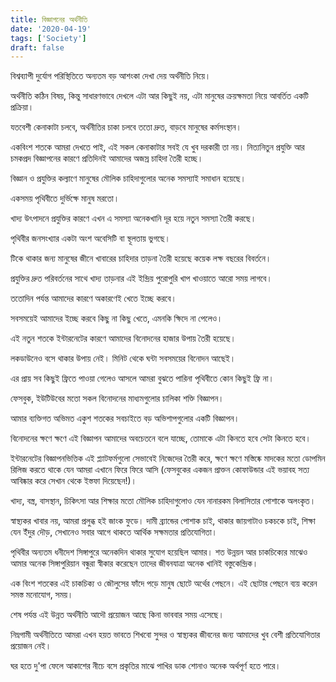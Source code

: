 ```yaml
---
title: বিজ্ঞাপনের অর্থনীতি
date: '2020-04-19'
tags: ['Society']
draft: false
---
```


বিশ্বব্যাপী দুর্যোগ পরিস্থিতিতে অন্যতম বড় আশংকা দেখা দেয় অর্থনীতি নিয়ে।

অর্থনীতি কঠিন বিষয়, কিন্তু সাধারণভাবে দেখলে এটা আর কিছুই নয়, এটা মানুষের ক্রয়ক্ষমতা নিয়ে আবর্তিত একটি প্রক্রিয়া।

যতবেশী কেনাকাটা চলবে, অর্থনীতির চাকা চলবে ততো দ্রুত, বাড়বে মানুষের কর্মসংস্থান।

একবিংশ শতকে আমরা দেখতে পাই, এই সকল কেনাকাটার সবই যে খুব দরকারী তা নয়। নিত্যনিতুন প্রযুক্তি আর চমকপ্রদ বিজ্ঞাপনের কারণে প্রতিদিনই আমাদের অজস্র চাহিদা তৈরী হচ্ছে।

বিজ্ঞান ও প্রযুক্তির কল্যাণে মানুষের মৌলিক চাহিদাগুলোর অনেক সমস্যাই সমাধান হয়েছে। 

একসময় পৃথিবীতে দুর্ভিক্ষে মানুষ মরতো। 

খাদ্য উৎপাদনে প্রযুক্তির কারণে এখন এ সমস্যা অনেকখানি দূর হয়ে নতুন সমস্যা তৈরী করছে।

পৃথিবীর জনসংখ্যার একটা অংশ অবেসিটি বা স্থূলতায় ভুগছে।

টিকে থাকার জন্য মানুষের জীনে খাবারের চাহিদার তাড়না তৈরী হয়েছে কয়েক লক্ষ বছরের বিবর্তনে।

প্রযুক্তির দ্রুত পরিবর্তনের সাথে খাদ্য তাড়নার এই ইন্দ্রিয় পুরোপুরি খাপ খাওয়াতে আরো সময় লাগবে।

ততোদিন পর্যন্ত আমাদের কারণে অকারণেই খেতে ইচ্ছে করবে।

সবসময়েই আমাদের ইচ্ছে করবে কিছু না কিছু খেতে, এমনকি ক্ষিদে না পেলেও।

এই নতুন শতকে ইন্টারনেটের কারণে আমাদের বিনোদনের হাজার উপায় তৈরী হয়েছে।

লকডাউনেও বসে থাকার উপায় নেই। মিনিট থেকে ঘন্টা সবসময়ের বিনোদন আছেই।

এর প্রায় সব কিছুই ফ্রিতে পাওয়া গেলেও আসলে আমরা বুঝতে পারিনা পৃথিবীতে কোন কিছুই ফ্রি না।

ফেসবুক, ইউটিউবের মতো সকল বিনোদনের মাধ্যমগুলোর চালিকা শক্তি বিজ্ঞাপন।

আমার ব্যক্তিগত অভিমত একুশ শতকের সবচাইতে বড় অভিশাপগুলোর একটি বিজ্ঞাপন।

বিনোদনের ক্ষণে ক্ষণে এই বিজ্ঞাপন আমাদের অবচেতনে বলে যাচ্ছে, তোমাকে এটা কিনতে হবে সেটা কিনতে হবে।

ইন্টারনেটের বিজ্ঞাপনভিত্তিক এই প্ল্যাটফর্মগুলো সেভাবেই নিজেদের তৈরী করে, ক্ষণে ক্ষণে মস্তিষ্কে মাদকের মতো ডোপমিন রিলিজ করতে থাকে যেন আমরা এখানে ফিরে ফিরে আসি (ফেসবুকের একজন প্রাক্তন কোফাউন্ডার এই ভয়াবহ সত্য আবিষ্কার করে সেখান থেকে ইস্তফা দিয়েছেন!)।

খাদ্য, বস্ত্র, বাসস্থান, চিকিৎসা আর শিক্ষার মতো মৌলিক চাহিদাগুলোও যেন নানারকম বিলাসিতার পোশাকে অলংকৃত।

স্বাস্থ্যকর খাবার নয়, আমরা প্রলুব্ধ হই জাংক ফুডে। দামী ব্র‍্যান্ডের পোশাক চাই, থাকার জায়গাটাও চকচকে চাই, শিক্ষা যেন ইঁদুর দৌড়, সেখানেও সবার আগে থাকতে আর্থিক সক্ষমতার প্রতিযোগিতা।

পৃথিবীর অন্যতম ধনীদেশ সিঙ্গাপুরে অনেকদিন থাকার সুযোগ হয়েছিল আমার। শত উন্নয়ন আর চাকচিক্যের মাঝেও আমার অনেক সিঙ্গাপুরিয়ান বন্ধুরা স্বীকার করেছেন তাদের জীবনযাত্রা অনেক খানিই বস্তুকেন্দ্রিক।

এক বিংশ শতকের এই চাকচিক্য ও জৌলুসের ফাঁদে পড়ে মানুষ ছোটে অর্থের পেছনে। এই ছোটার পেছনে ব্যয় করেন সমস্ত মনোযোগ, সময়।

শেষ পর্যন্ত এই উন্নত অর্থনীতি আদৌ প্রয়োজন আছে কিনা ভাববার সময় এসেছে।

নিম্নগামী অর্থনীতিতে আমরা এখন হয়ত ভাবতে শিখবো সুন্দর ও স্বাস্থ্যকর জীবনের জন্য আমাদের খুব বেশী প্রতিযোগিতার প্রয়োজন নেই।

ঘর হতে দু'পা ফেলে আকাশের নীচে বসে প্রকৃতির মাঝে পাখির ডাক শোনাও অনেক অর্থপূর্ণ হতে পারে।
